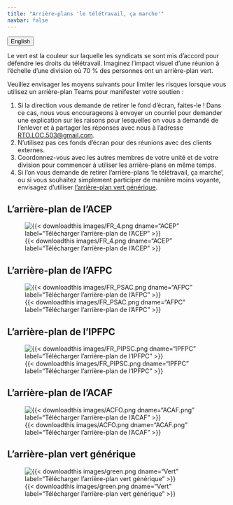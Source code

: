 ```yaml
---
title: "Arrière-plans 'le télétravail, ça marche'"
navbar: false
---
```


<link rel="stylesheet" href=https://cdnjs.cloudflare.com/ajax/libs/font-awesome/4.7.0/css/font-awesome.min.css><button onclick="window.location = location.href.replace('fr','en');" class="btn"><i class="fa fa-language"></i> English</button>

Le vert est la couleur sur laquelle les syndicats se sont mis d'accord pour défendre les droits du télétravail. Imaginez l'impact visuel d'une réunion à l'échelle d'une division où 70 % des personnes ont un arrière-plan vert.

Veuillez envisager les moyens suivants pour limiter les risques lorsque vous utilisez un arrière-plan Teams pour manifester votre soutien :

1. Si la direction vous demande de retirer le fond d'écran, faites-le ! 
Dans ce cas, nous vous encourageons à envoyer un courriel pour demander une explication sur les raisons pour lesquelles on vous a demandé de l'enlever et à partager les réponses avec nous à l'adresse [RTO.LOC.503@gmail.com](mailto:RTO.LOC.503@gmail.com).
1. N'utilisez pas ces fonds d'écran pour des réunions avec des clients externes.
1. Coordonnez-vous avec les autres membres de votre unité et de votre division pour commencer à utiliser les arrière-plans en même temps. 
1. Si l'on vous demande de retirer l'arrière-plans ‘le télétravail, ça marche’, ou si vous souhaitez simplement participer de manière moins voyante, envisagez d'utiliser [l'arrière-plan vert générique](#larrière-plan-vert-générique). 

::: {.layout-example .column-body}

## L'arrière-plan de l'ACEP

![{{< downloadthis images/FR_4.png dname="ACEP" label="Télécharger l'arrière-plan de l'ACEP" >}}
](/images/FR_4.png){.lightbox}

## L'arrière-plan de l'AFPC

![{{< downloadthis images/FR_PSAC.png dname="AFPC" label="Télécharger l'arrière-plan de l'AFPC" >}}
](/images/FR_PSAC.png){.lightbox}

## L'arrière-plan de l'IPFPC

![{{< downloadthis images/FR_PIPSC.png dname="IPFPC" label="Télécharger l'arrière-plan de l'IPFPC" >}}
](/images/FR_PIPSC.png){.lightbox}

## L'arrière-plan de l'ACAF

![{{< downloadthis images/ACFO.png dname="ACAF.png" label="Télécharger l'arrière-plan de l'ACAF" >}}
](/images/ACFO.png){.lightbox}

## L'arrière-plan vert générique

![{{< downloadthis images/green.png dname="Vert" label="Télécharger l'arrière-plan vert générique" >}}
](/images/green.png){.lightbox}

:::

